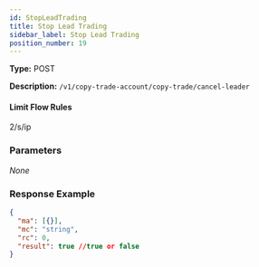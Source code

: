 ```yaml
---
id: StopLeadTrading
title: Stop Lead Trading
sidebar_label: Stop Lead Trading
position_number: 19
---
```


**Type:** POST

**Description:** `/v1/copy-trade-account/copy-trade/cancel-leader`

#### Limit Flow Rules

2/s/ip

### Parameters

_None_

### Response Example

```json title="Response"
{
  "ma": [{}],
  "mc": "string",
  "rc": 0,
  "result": true //true or false
}
```
